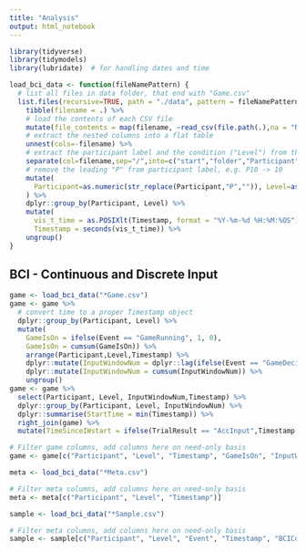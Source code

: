 ```yaml
---
title: "Analysis"
output: html_notebook
---
```


```r
library(tidyverse)
library(tidymodels)
library(lubridate)  # for handling dates and time
```
```r
load_bci_data <- function(fileNamePattern) {
  # list all files in data folder, that end with "Game.csv"
  list.files(recursive=TRUE, path = "./data", pattern = fileNamePattern, full.names = T) %>%
    tibble(filename = .) %>%
    # load the contents of each CSV file
    mutate(file_contents = map(filename, ~read_csv(file.path(.),na = "NULL"))) %>%
    # extract the nested columns into a flat table
    unnest(cols=-filename) %>%
    # extract the participant label and the condition ("Level") from the file path
    separate(col=filename,sep="/",into=c("start","folder","Participant","Level","filename")) %>%
    # remove the leading "P" from participant label, e.g. P10 -> 10
    mutate(
      Participant=as.numeric(str_replace(Participant,"P","")), Level=as.factor(Level),
    ) %>%
    dplyr::group_by(Participant, Level) %>%
    mutate(
      vis_t_time = as.POSIXlt(Timestamp, format = "%Y-%m-%d %H:%M:%OS"),
      Timestamp = seconds(vis_t_time)) %>%
    ungroup()
}
```

## BCI - Continuous and Discrete Input

```r
game <- load_bci_data("*Game.csv")
game <- game %>%
  # convert time to a proper Timestamp object
  dplyr::group_by(Participant, Level) %>%
  mutate(
    GameIsOn = ifelse(Event == "GameRunning", 1, 0),
    GameIsOn = cumsum(GameIsOn)) %>%
    arrange(Participant,Level,Timestamp) %>%
    dplyr::mutate(InputWindowNum = dplyr::lag(ifelse(Event == "GameDecision", 1, 0),default=0)) %>%
    dplyr::mutate(InputWindowNum = cumsum(InputWindowNum)) %>%
    ungroup()
game <- game %>%
  select(Participant, Level, InputWindowNum,Timestamp) %>%
  dplyr::group_by(Participant, Level, InputWindowNum) %>%
  dplyr::summarise(StartTime = min(Timestamp)) %>%
  right_join(game) %>%
  mutate(TimeSinceIWstart = ifelse(TrialResult == "AccInput",Timestamp - StartTime,NA))

# Filter game columns, add columns here on need-only basis
game <- game[c("Participant", "Level", "Timestamp", "GameIsOn", "InputWindowNum", "BCIConfidence")]
```

```r
meta <- load_bci_data("*Meta.csv")

# Filter meta columns, add columns here on need-only basis
meta <- meta[c("Participant", "Level", "Timestamp")]
```

```r
sample <- load_bci_data("*Sample.csv")

# Filter meta columns, add columns here on need-only basis
sample <- sample[c("Participant", "Level", "Event", "Timestamp", "BCIConfidence")]
```
